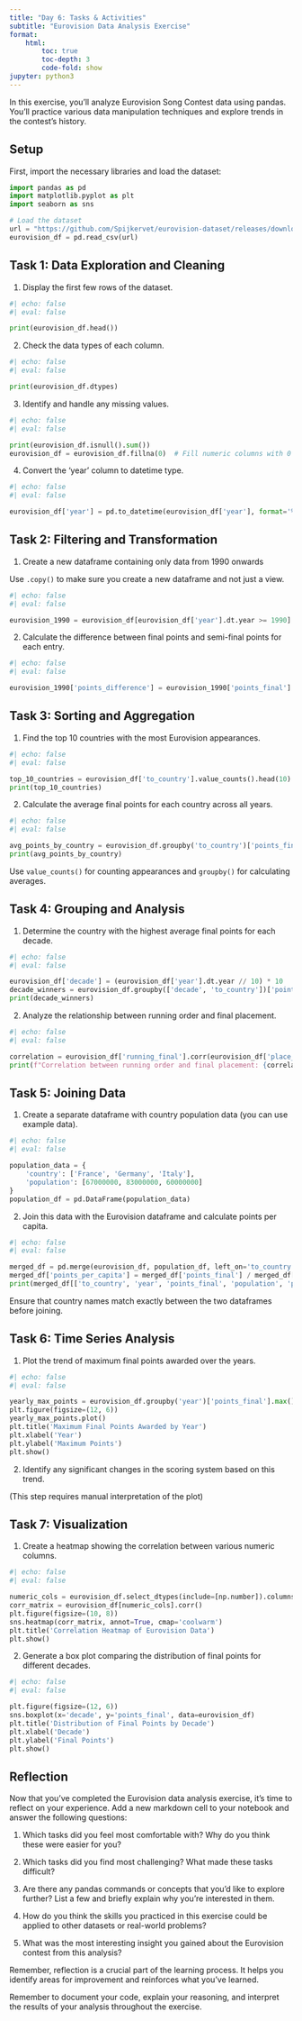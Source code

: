 ```yaml
---
title: "Day 6: Tasks & Activities"
subtitle: "Eurovision Data Analysis Exercise"
format: 
    html:
        toc: true
        toc-depth: 3
        code-fold: show
jupyter: python3
---
```


In this exercise, you'll analyze Eurovision Song Contest data using pandas. You'll practice various data manipulation techniques and explore trends in the contest's history.

## Setup

First, import the necessary libraries and load the dataset:

```python
import pandas as pd
import matplotlib.pyplot as plt
import seaborn as sns

# Load the dataset
url = "https://github.com/Spijkervet/eurovision-dataset/releases/download/2020.0/contestants.csv"
eurovision_df = pd.read_csv(url)
```

## Task 1: Data Exploration and Cleaning

1. Display the first few rows of the dataset.

```python
#| echo: false
#| eval: false

print(eurovision_df.head())
```

2. Check the data types of each column.

```python
#| echo: false
#| eval: false

print(eurovision_df.dtypes)
```

3. Identify and handle any missing values.

```python
#| echo: false
#| eval: false

print(eurovision_df.isnull().sum())
eurovision_df = eurovision_df.fillna(0)  # Fill numeric columns with 0
```

4. Convert the 'year' column to datetime type.

```python
#| echo: false
#| eval: false

eurovision_df['year'] = pd.to_datetime(eurovision_df['year'], format='%Y')
```


## Task 2: Filtering and Transformation

1. Create a new dataframe containing only data from 1990 onwards 

:::{.callout-important}
Use `.copy()` to make sure you create a new dataframe and not just a view.
:::

```python
#| echo: false
#| eval: false

eurovision_1990 = eurovision_df[eurovision_df['year'].dt.year >= 1990].copy()
```

2. Calculate the difference between final points and semi-final points for each entry.

```python
#| echo: false
#| eval: false

eurovision_1990['points_difference'] = eurovision_1990['points_final'] - eurovision_1990['points_sf']
```

## Task 3: Sorting and Aggregation

1. Find the top 10 countries with the most Eurovision appearances.

```python
#| echo: false
#| eval: false

top_10_countries = eurovision_df['to_country'].value_counts().head(10)
print(top_10_countries)
```

2. Calculate the average final points for each country across all years.

```python
#| echo: false
#| eval: false

avg_points_by_country = eurovision_df.groupby('to_country')['points_final'].mean().sort_values(ascending=False)
print(avg_points_by_country)
```

::: {.callout-note}
Use `value_counts()` for counting appearances and `groupby()` for calculating averages.
:::

## Task 4: Grouping and Analysis

1. Determine the country with the highest average final points for each decade.

```python
#| echo: false
#| eval: false

eurovision_df['decade'] = (eurovision_df['year'].dt.year // 10) * 10
decade_winners = eurovision_df.groupby(['decade', 'to_country'])['points_final'].mean().groupby('decade').idxmax()
print(decade_winners)
```

2. Analyze the relationship between running order and final placement.

```python
#| echo: false
#| eval: false

correlation = eurovision_df['running_final'].corr(eurovision_df['place_final'])
print(f"Correlation between running order and final placement: {correlation}")
```

## Task 5: Joining Data

1. Create a separate dataframe with country population data (you can use example data).

```python
#| echo: false
#| eval: false

population_data = {
    'country': ['France', 'Germany', 'Italy'],
    'population': [67000000, 83000000, 60000000]
}
population_df = pd.DataFrame(population_data)
```

2. Join this data with the Eurovision dataframe and calculate points per capita.

```python
#| echo: false
#| eval: false

merged_df = pd.merge(eurovision_df, population_df, left_on='to_country', right_on='country')
merged_df['points_per_capita'] = merged_df['points_final'] / merged_df['population']
print(merged_df[['to_country', 'year', 'points_final', 'population', 'points_per_capita']].head())
```

::: {.callout-warning}
Ensure that country names match exactly between the two dataframes before joining.
:::

## Task 6: Time Series Analysis

1. Plot the trend of maximum final points awarded over the years.

```python
#| echo: false
#| eval: false

yearly_max_points = eurovision_df.groupby('year')['points_final'].max()
plt.figure(figsize=(12, 6))
yearly_max_points.plot()
plt.title('Maximum Final Points Awarded by Year')
plt.xlabel('Year')
plt.ylabel('Maximum Points')
plt.show()
```

2. Identify any significant changes in the scoring system based on this trend.

(This step requires manual interpretation of the plot)

## Task 7: Visualization

1. Create a heatmap showing the correlation between various numeric columns.

```python
#| echo: false
#| eval: false

numeric_cols = eurovision_df.select_dtypes(include=[np.number]).columns
corr_matrix = eurovision_df[numeric_cols].corr()
plt.figure(figsize=(10, 8))
sns.heatmap(corr_matrix, annot=True, cmap='coolwarm')
plt.title('Correlation Heatmap of Eurovision Data')
plt.show()
```

2. Generate a box plot comparing the distribution of final points for different decades.

```python
#| echo: false
#| eval: false

plt.figure(figsize=(12, 6))
sns.boxplot(x='decade', y='points_final', data=eurovision_df)
plt.title('Distribution of Final Points by Decade')
plt.xlabel('Decade')
plt.ylabel('Final Points')
plt.show()
```

## Reflection

Now that you've completed the Eurovision data analysis exercise, it's time to reflect on your experience. Add a new markdown cell to your notebook and answer the following questions:

1. Which tasks did you feel most comfortable with? Why do you think these were easier for you?

2. Which tasks did you find most challenging? What made these tasks difficult?

3. Are there any pandas commands or concepts that you'd like to explore further? List a few and briefly explain why you're interested in them.

4. How do you think the skills you practiced in this exercise could be applied to other datasets or real-world problems?

5. What was the most interesting insight you gained about the Eurovision contest from this analysis?

::: {.callout-note}
Remember, reflection is a crucial part of the learning process. It helps you identify areas for improvement and reinforces what you've learned.
:::

Remember to document your code, explain your reasoning, and interpret the results of your analysis throughout the exercise.